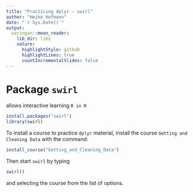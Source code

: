 ```yaml
---
title: "Practicing dplyr - swirl"
author: "Heike Hofmann"
date: "`r Sys.Date()`"
output:
  xaringan::moon_reader:
    lib_dir: libs
    nature:
      highlightStyle: github
      highlightLines: true
      countIncrementalSlides: false
---
```

# Package `swirl`

allows interactive learning `R in R`

```r
install.packages("swirl")
library(swirl)
```

To install a course to practice `dplyr` material, install the course `Getting and Cleaning Data` with the command:

```r
install_course("Getting_and_Cleaning_Data")
```

Then start `swirl` by typing
```r
swirl()
```

and selecting the course from the list of options. 
